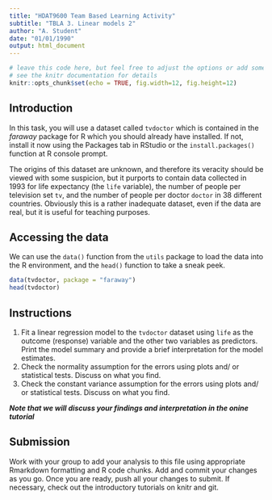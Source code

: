 ```yaml
---
title: "HDAT9600 Team Based Learning Activity"
subtitle: "TBLA 3. Linear models 2"
author: "A. Student"
date: "01/01/1990"
output: html_document
---
```


```r
# leave this code here, but feel free to adjust the options or add some more
# see the knitr documentation for details
knitr::opts_chunk$set(echo = TRUE, fig.width=12, fig.height=12)
```

## Introduction

In this task, you will use a dataset called `tvdoctor` which is contained in the _faraway_ package for R which you should already have installed. If not, install it now using the Packages tab in RStudio or the `install.packages()` function at R console prompt.

The origins of this dataset are unknown, and therefore its veracity should be viewed with some suspicion, but it purports to contain data collected in 1993 for life expectancy (the `life` variable), the number of people per television set `tv`, and the number of people per doctor `doctor` in 38 different countries. Obviously this is a rather inadequate dataset, even if the data are real, but it is useful for teaching purposes.

## Accessing the data

We can use the `data()` function from the `utils` package to load the data into the R environment, and the `head()` function to take a sneak peek.

```r
data(tvdoctor, package = "faraway")
head(tvdoctor)
```


## Instructions

1. Fit a linear regression model to the `tvdoctor` dataset using `life` as the outcome (response) variable and the other two variables as predictors. Print the model summary and provide a brief interpretation for the model estimates.
1. Check the normality assumption for the errors using plots and/ or statistical tests. Discuss on what you find.
1. Check the constant variance assumption for the errors using plots and/ or statistical tests. Discuss on what you find.

_**Note that we will discuss your findings and interpretation in the onine tutorial**_

## Submission

Work with your group to add your analysis to this file using appropriate Rmarkdown formatting and R code chunks. Add and commit your changes as you go. Once you are ready, push all your changes to submit. If necessary, check out the introductory tutorials on knitr and git. 